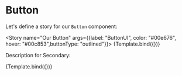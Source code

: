 

<Meta title="DOCS/Button" component={Button} />


# Button

Let's define a story for our `Button` component: 

<Story name="Our Button" args={{label: "ButtonUI", color: "#00e676", hover: "#00c853",buttonType: "outlined"}}>
{Template.bind({})}
</Story>

<ArgsTable story="My Button" />

Description for Secondary:

<Canvas>
    <Story name="My Button" args={{label: "ButtonUI Secondary", color: "#388e3c", hover: "#1b5e20",buttonType:"contained", rounded:true}}>
        {Template.bind({})}
    </Story>
</Canvas>